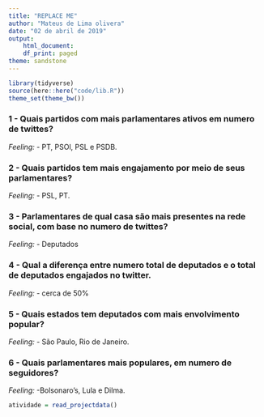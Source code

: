 ```yaml
---
title: "REPLACE ME"
author: "Mateus de Lima olivera"
date: "02 de abril de 2019"
output:
    html_document:
    df_print: paged
theme: sandstone
---
```


```r
library(tidyverse)
source(here::here("code/lib.R"))
theme_set(theme_bw())
```

### 1 - Quais partidos com mais parlamentares ativos em numero de twittes? 
*Feeling:* - PT, PSOl, PSL e PSDB.

### 2 - Quais partidos tem mais engajamento por meio de seus parlamentares? 
*Feeling:* - PSL, PT.

### 3 - Parlamentares de qual casa são mais presentes na rede social, com base no numero de twittes? 
*Feeling:* - Deputados

### 4 - Qual a diferença entre numero total de deputados e o total de deputados engajados no twitter. 
*Feeling:* - cerca de 50%

### 5 - Quais estados tem deputados com mais envolvimento popular? 
*Feeling:* - São Paulo, Rio de Janeiro. 

### 6 - Quais parlamentares mais populares, em numero de seguidores? 
*Feeling:*  -Bolsonaro's, Lula e Dilma.                                      

```r
atividade = read_projectdata()
```
